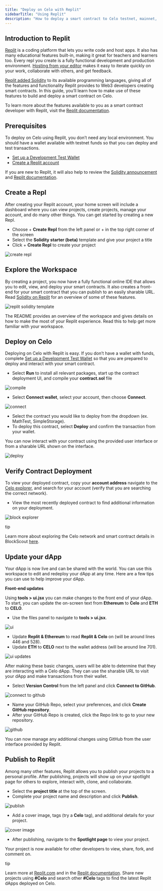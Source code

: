 ```yaml
---
title: "Deploy on Celo with Replit"
sidebarTitle: "Using Replit"
description: "How to deploy a smart contract to Celo testnet, mainnet, or a local network using [Replit](https://replit.com/)."
---
```


## Introduction to Replit[](#introduction-to-replit "Direct link to heading")

[Replit](https://replit.com/) is a coding platform that lets you write code and host apps. It also has many educational features built-in, making it great for teachers and learners too. Every repl you create is a fully functional development and production environment. [Hosting from your editor](https://amasad.me/hosting) makes it easy to iterate quickly on your work, collaborate with others, and get feedback.

[Replit added Solidity](https://blog.replit.com/solidity) to its available programming languages, giving all of the features and functionality Replit provides to Web3 developers creating smart contracts. In this guide, you’ll learn how to make use of these features to build and deploy a smart contract on Celo.

<Tip>To learn more about the features available to you as a smart contract developer with Replit, visit the [Replit documentation](https://docs.replit.com/).</Tip>

## Prerequisites[](#prerequisites "Direct link to heading")

To deploy on Celo using Replit, you don’t need any local environment. You should have a wallet available with testnet funds so that you can deploy and test transactions.

* [Set up a Development Test Wallet](/developer/setup/wallet)
* [Create a Replit account](https://replit.com/~)

If you are new to Replit, it will also help to review the [Solidity announcement](https://blog.replit.com/solidity) and [Replit documentation](https://docs.replit.com/).

## Create a Repl[](#create-a-repl "Direct link to heading")

After creating your Replit account, your home screen will include a dashboard where you can view projects, create projects, manage your account, and do many other things. You can get started by creating a new Repl.

* Choose + **Create Repl** from the left panel or + in the top right corner of the screen
* Select the **Solidity starter (beta)** template and give your project a title
* Click + **Create Repl** to create your project

![create repl](/images/image1-191a61954a3a1fb6d25a7b81197874a2.png)

## Explore the Workspace[](#explore-the-workspace "Direct link to heading")

By creating a project, you now have a fully functional online IDE that allows you to edit, view, and deploy your smart contracts. It also creates a front-end for your smart contract that you can publish to an easily sharable URL. Read [Solidity on Replit](https://blog.replit.com/solidity) for an overview of some of these features.

![replit solidity template](/images/image2-2c2def24218efa7327430f86668e8f30.png)

<Tip>The README provides an overview of the workspace and gives details on how to make the most of your Replit experience. Read this to help get more familiar with your workspace.</Tip>

## Deploy on Celo[](#deploy-on-celo "Direct link to heading")

Deploying on Celo with Replit is easy. If you don’t have a wallet with funds, complete [Set up a Development Test Wallet](/developer/setup/wallet) so that you are prepared to deploy and interact with your smart contract.

* Select **Run** to install all relevant packages, start up the contract deployment UI, and compile your **contract.sol** file

![compile](/images/image3-8cd221a39fe1ae7ac5268724d9cb69d8.png)

* Select **Connect wallet**, select your account, then choose **Connect**.

![connect](/images/image4-45ce3f0dce8e77750470e2601109e61c.png)

* Select the contract you would like to deploy from the dropdown (ex. MathTest, SimpleStorage).
* To deploy this contract, select **Deploy** and confirm the transaction from your wallet.

You can now interact with your contract using the provided user interface or from a sharable URL shown on the interface.

![deploy](/images/image5-62158507101d86e7fdcc80af04d183d2.png)

## Verify Contract Deployment[](#verify-contract-deployment "Direct link to heading")

To view your deployed contract, copy your **account address** navigate to the [Celo explorer](https://explorer.celo.org/), and search for your account (verify that you are searching the correct network).

* View the most recently deployed contract to find additional information on your deployment.

![block explorer](/images/image6-215499ae0272f5f6a85369843ff11763.png)

tip

Learn more about exploring the Celo network and smart contract details in BlockScout [here](https://docs.blockscout.com/).

## Update your dApp[](#update-your-dapp "Direct link to heading")

Your dApp is now live and can be shared with the world. You can use this workspace to edit and redeploy your dApp at any time. Here are a few tips you can use to help improve your dApp.

**Front-end updates**

Using **tools > ui.jsx** you can make changes to the front end of your dApp. To start, you can update the on-screen text from **Ethereum** to **Celo** and **ETH** to **CELO**.

* Use the files panel to navigate to **tools > ui.jsx**.

![ui](/images/image7-8d5bee436565bda53e5371d47193cc01.png)

* Update **Replit & Ethereum** to read **Replit & Celo** on (will be around lines 446 and 528).
* Update **ETH** to **CELO** next to the wallet address (will be around line 701).

![ui updates](/images/image8-9c1b32a85bd49b6415cbd22facbfadb6.png)

After making these basic changes, users will be able to determine that they are interacting with a Celo dApp. They can use the sharable URL to visit your dApp and make transactions from their wallet.

* Select **Version Control** from the left panel and click **Connect to GitHub**.

![connect to github](/images/image9-f2071f99181a0101a6448f63d77d87af.png)

* Name your GitHub Repo, select your preferences, and click **Create GitHub repository**.
* After your GitHub Repo is created, click the Repo link to go to your new repository.

![github](/images/image10-7aeeccd1b03c73d4129883b113e770a4.png)

You can now manage any additional changes using GitHub from the user interface provided by Replit.

## Publish to Replit[](#publish-to-replit "Direct link to heading")

Among many other features, Replit allows you to publish your projects to a personal profile. After publishing, projects will show up on your spotlight page for others to explore, interact with, clone, and collaborate.

* Select the **project title** at the top of the screen.
* Complete your project name and description and click **Publish**.

![publish](/images/image11-94e8e77803409de1ecdb33fa21c8da7c.png)

* Add a cover image, tags (try a **Celo** tag), and additional details for your project.

![cover image](/images/image12-2d119ab77c3b416ef9161e1fe7dad851.png)

* After publishing, navigate to the **Spotlight page** to view your project.

Your project is now available for other developers to view, share, fork, and comment on.

tip

Learn more at [Replit.com](https://replit.com/) and in the [Replit documentation](https://docs.replit.com/). Share new projects using **#Celo** and search other **#Celo** tags to find the latest Replit dApps deployed on Celo.